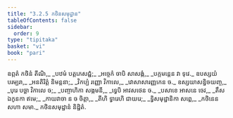 ```yaml
---
title: "3.2.5 កថិនសមុដ្ឋាន"
tableOfContents: false
sidebar:
  order: 9
type: "tipitaka"
basket: "vi"
book: "pari"
---
```



<DynamicBreadcrumb />

<Division number="262" book="pari">

<Paragraph number="1116" type="verses" book="pari">
ឧព្ភតំ កថិនំ តីណិ,_  
_បឋមំ បត្តភេសជ្ជំ;_  
_អច្ចេកំ ចាបិ សាសង្កំ,_  
_បក្កមន្តេន វា ទុវេ._  

</Paragraph>

<Paragraph number="1117" type="verses" book="pari">
ឧបស្សយំ បរម្បរា,_  
_អនតិរិត្តំ និមន្តនា;_  
_វិកប្បំ រញ្ញោ វិកាលេ,_  
_វោសាសារញ្ញកេន ច._  

</Paragraph>

<Paragraph number="1118" type="verses" book="pari">
ឧស្សយាសន្និចយញ្ច,_  
_បុរេ បច្ឆា វិកាលេ ច;_  
_បញ្ចាហិកា សង្កមនី,_  
_ទ្វេបិ អាវសថេន ច._  

</Paragraph>

<Paragraph number="1119" type="verses" book="pari">
_បសាខេ អាសនេ ចេវ,_  
_តឹស ឯកូនកា ឥមេ;_  
_កាយវាចា ន ច ចិត្តា,_  
_តីហិ ទ្វារេហិ ជាយរេ;_  
_ទ្វិសមុដ្ឋានិកា សព្ពេ,_  
_កថិនេន សហា សមា._  


</Paragraph>
</Division>

<Paragraph number="1120" type="center" book="pari">
កថិនសមុដ្ឋានំ និដ្ឋិតំ.
</Paragraph>